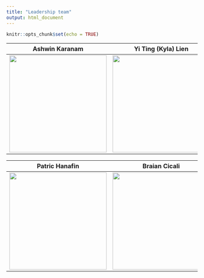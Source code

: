 ```yaml
---
title: "Leadership team"
output: html_document
---
```


```r
knitr::opts_chunk$set(echo = TRUE)
```

__Ashwin Karanam__ | __Yi Ting (Kyla) Lien__
:-----------------:|:-----------------:
<img src="./member/Karanam.jpg" width="256" height="256" /> | <img src="./member/Yi Ting Lien_pic.jpg" width="256" height="256"  />


__Patric Hanafin__ | __Braian Cicali__
:-----------------:|:-----------------:
<img src="./member/patrickHanafin_00026.png" width="256" height="256" /> | <img src="./member/HeadShot_4-11-18_BrianCicali.jpg" width="256" height="256"  />
